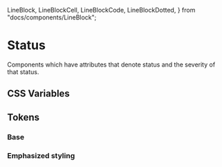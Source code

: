   LineBlock,
  LineBlockCell,
  LineBlockCode,
  LineBlockDotted,
} from "docs/components/LineBlock";

<Meta title="Theme/Characteristics/Status" />

# Status

Components which have attributes that denote status and the severity of that status.

## CSS Variables

## Tokens

### Base

<Canvas>
  <Story name="Base">
    <DocGrid>
      <ColorBlock colorVar="--salt-status-info-foreground" />
      <ColorBlock colorVar="--salt-status-error-foreground" />
      <ColorBlock colorVar="--salt-status-warning-foreground" />
      <ColorBlock colorVar="--salt-status-success-foreground" />
      <ColorBlock colorVar="--salt-status-static-foreground" />
      <ColorBlock colorVar="--salt-status-positive-foreground" />
      <ColorBlock colorVar="--salt-status-negative-foreground" />
      <ColorBlock colorVar="--salt-status-info-borderColor" />
      <ColorBlock colorVar="--salt-status-error-borderColor" />
      <ColorBlock colorVar="--salt-status-warning-borderColor" />
      <ColorBlock colorVar="--salt-status-success-borderColor" />
    </DocGrid>
  </Story>
</Canvas>

### Emphasized styling

<Canvas>
  <Story name="Emphasized">
    <DocGrid>
      <ColorBlock colorVar="--salt-status-info-background-emphasize" />
      <ColorBlock colorVar="--salt-status-error-background-emphasize" />
      <ColorBlock colorVar="--salt-status-warning-background-emphasize" />
      <ColorBlock colorVar="--salt-status-success-background-emphasize" />
      <ColorBlock colorVar="--salt-status-error-background-selected" />
      <ColorBlock colorVar="--salt-status-warning-background-selected" />
      <ColorBlock colorVar="--salt-status-success-background-selected" />
    </DocGrid>
  </Story>
</Canvas>
